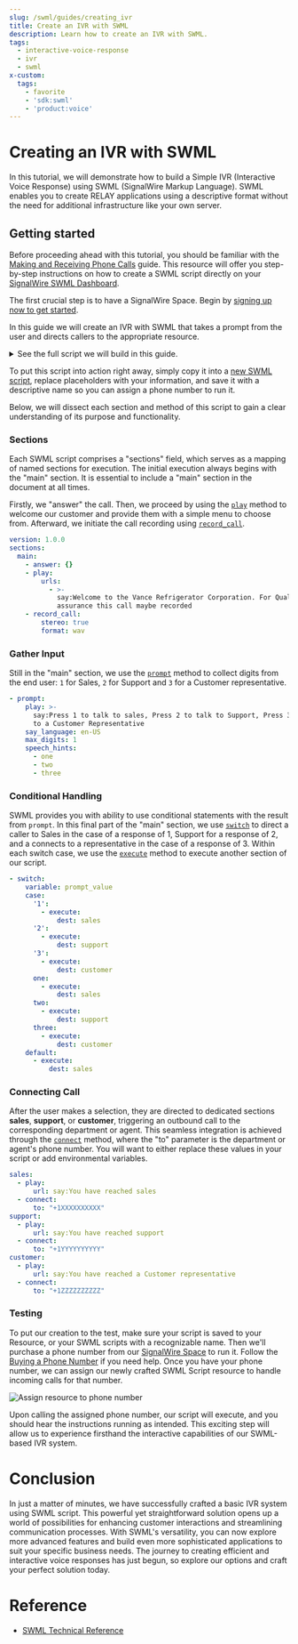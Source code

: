 ```yaml
---
slug: /swml/guides/creating_ivr
title: Create an IVR with SWML
description: Learn how to create an IVR with SWML.
tags:
  - interactive-voice-response
  - ivr
  - swml
x-custom:
  tags:
    - favorite
    - 'sdk:swml'
    - 'product:voice'
---
```


# Creating an IVR with SWML

In this tutorial, we will demonstrate how to build a Simple IVR (Interactive Voice Response) using SWML (SignalWire Markup Language). 
SWML enables you to create RELAY applications using a descriptive format without the need for additional infrastructure like your own server.

## Getting started

Before proceeding ahead with this tutorial, you should be familiar with the [Making and Receiving Phone Calls](/voice/getting-started/making-and-receiving-phone-calls#swml) guide. 
This resource will offer you step-by-step instructions on how to create a SWML script directly on your [SignalWire SWML Dashboard](https://my.signalwire.com?page=relay-bins).

The first crucial step is to have a SignalWire Space. Begin by [signing up now to get started](https://signalwire.com/signups/new).

In this guide we will create an IVR with SWML that takes a prompt from the user and directs callers to the appropriate resource.

<details>
<summary>See the full script we will build in this guide.</summary>

```yaml andJson
version: 1.0.0
sections:
  main:
    - answer: {}
    - play:
        urls:
          - >-
            say:Welcome to the Vance Refrigerator Corporation. For Quality
            assurance this call maybe recorded
    - record_call:
        stereo: true
        format: wav
    - prompt:
        play: >-
          say:Press 1 to talk to sales, Press 2 to talk to Support, Press 3 to
          talk to a Customer Representative
        say_language: en-US
        max_digits: 1
        speech_hints:
          - one
          - two
          - three
    - switch:
        variable: prompt_value
        case:
          '1':
            - execute:
                dest: sales
          '2':
            - execute:
                dest: support
          '3':
            - execute:
                dest: customer
          one:
            - execute:
                dest: sales
          two:
            - execute:
                dest: support
          three:
            - execute:
                dest: customer
        default:
          - execute:
              dest: sales
  sales:
    - play:
        url: 'say:You have reached sales'
    - connect:
        to: +1XXXXXXXXXX
  support:
    - play:
        url: 'say:You have reached support'
    - connect:
        to: +1YYYYYYYYYY
  customer:
    - play:
        url: 'say:You have reached a Customer representative'
    - connect:
        to: +1ZZZZZZZZZZ
```



</details>


To put this script into action right away, simply copy it into a [new SWML script](https://my.signalwire.com?page=relay-bins/new), 
replace placeholders with your information, and save it with a descriptive name so you can assign a phone number to run it.

Below, we will dissect each section and method of this script to gain a clear understanding of its purpose and functionality.

### Sections

Each SWML script comprises a "sections" field, which serves as a mapping of named sections for execution. 
The initial execution always begins with the "main" section. 
It is essential to include a "main" section in the document at all times.

Firstly, we "answer" the call. 
Then, we proceed by using the [`play`](/swml/methods/play) method to welcome our customer and provide them with a simple menu to choose from. 
Afterward, we initiate the call recording using [`record_call`](/swml/methods/record_call).

```yaml andJson
version: 1.0.0
sections:
  main:
    - answer: {}
    - play:
        urls:
          - >-
            say:Welcome to the Vance Refrigerator Corporation. For Quality
            assurance this call maybe recorded
    - record_call:
        stereo: true
        format: wav
```

### Gather Input

Still in the "main" section, we use the [`prompt`](/swml/methods/prompt) method to collect digits from the end user: 
`1` for Sales, `2` for Support and `3` for a Customer representative.

```yaml andJson
- prompt:
    play: >-
      say:Press 1 to talk to sales, Press 2 to talk to Support, Press 3 to talk
      to a Customer Representative
    say_language: en-US
    max_digits: 1
    speech_hints:
      - one
      - two
      - three
```

### Conditional Handling

SWML provides you with ability to use conditional statements with the result from `prompt`. 
In this final part of the "main" section, we use [`switch`](/swml/methods/switch) to direct a caller to Sales in the case of a response of 1, Support for a response of 2, and a connects to a representative in the case of a response of 3. 
Within each switch case, we use the [`execute`](/swml/methods/execute) method to execute another section of our script.

```yaml andJson
- switch:
    variable: prompt_value
    case:
      '1':
        - execute:
            dest: sales
      '2':
        - execute:
            dest: support
      '3':
        - execute:
            dest: customer
      one:
        - execute:
            dest: sales
      two:
        - execute:
            dest: support
      three:
        - execute:
            dest: customer
    default:
      - execute:
          dest: sales
```

### Connecting Call

After the user makes a selection, they are directed to dedicated sections **sales**, **support**, or **customer**, triggering an outbound call to the corresponding department or agent. 
This seamless integration is achieved through the [`connect`](/swml/methods/connect) method, where the "to" parameter is the department or agent's phone number. 
You will want to either replace these values in your script or add environmental variables.

```yaml andJson
sales:
  - play:
      url: say:You have reached sales
  - connect:
      to: "+1XXXXXXXXXX"
support:
  - play:
      url: say:You have reached support
  - connect:
      to: "+1YYYYYYYYYY"
customer:
  - play:
      url: say:You have reached a Customer representative
  - connect:
      to: "+1ZZZZZZZZZZ"
```

### Testing

To put our creation to the test, make sure your script is saved to your Resource, or your SWML scripts with a recognizable name. 
Then we'll purchase a phone number from our [SignalWire Space](https://my.signalwire.com?page=phone_numbers/new) to run it. 
Follow the [Buying a Phone Number](/platform/phone-numbers/getting-started/buying-a-phone-number) if you need help.
Once you have your phone number, we can assign our newly crafted SWML Script resource to handle incoming calls for that number.

![Assign resource to phone number](@image/dashboard/phone-numbers/assign-resource-voice.png)

Upon calling the assigned phone number, our script will execute, and you should hear the instructions running as intended. 
This exciting step will allow us to experience firsthand the interactive capabilities of our SWML-based IVR system.

# Conclusion

In just a matter of minutes, we have successfully crafted a basic IVR system using SWML script. 
This powerful yet straightforward solution opens up a world of possibilities for enhancing customer interactions and streamlining communication processes. 
With SWML's versatility, you can now explore more advanced features and build even more sophisticated applications to suit your specific business needs. 
The journey to creating efficient and interactive voice responses has just begun, so explore our options and craft your perfect solution today.

# Reference

- [SWML Technical Reference](/swml)

